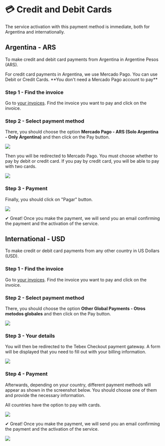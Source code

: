 # 💳 Credit and Debit Cards


<Callout>
The service activation with this payment method is immediate, both for Argentina and internationally.
</Callout>

## Argentina - ARS
To make credit and debit card payments from Argentina in Argentine Pesos (ARS).

<Callout type="info">
For credit card payments in Argentina, we use Mercado Pago. You can use Debit or Credit Cards. **You don't need a Mercado Pago account to pay**
</Callout>

<Steps>

### Step 1 - Find the invoice
Go to [your invoices](https://billing.vexyhost.com/clientarea.php?action=invoices). Find the invoice you want to pay and click on the invoice.

### Step 2 - Select payment method
There, you should choose the option **Mercado Pago - ARS (Solo Argentina - Only Argentina)** and then click on the Pay button.

![](https://i.imgur.com/fIn2PPK.png)

Then you will be redirected to Mercado Pago. You must choose whether to pay by debit or credit card. If you pay by credit card, you will be able to pay with two cards.

![](https://i.imgur.com/aGtsQQE.png)

### Step 3 - Payment

Finally, you should click on "Pagar" button.

![](https://i.imgur.com/sTh6YlN.png)

</Steps>

✔ Great! Once you make the payment, we will send you an email confirming the payment and the activation of the service.


## International - USD
To make credit or debit card payments from any other country in US Dollars (USD).

<Steps>

### Step 1 - Find the invoice
Go to [your invoices](https://billing.vexyhost.com/clientarea.php?action=invoices). Find the invoice you want to pay and click on the invoice.

### Step 2 - Select payment method
There, you should choose the option **Other Global Payments - Otros metodos globales** and then click on the Pay button.

![](https://i.imgur.com/bitysUg.png)

### Step 3 - Your details
You will then be redirected to the Tebex Checkout payment gateway. A form will be displayed that you need to fill out with your billing information.

![](https://i.imgur.com/wJ7uuvo.png)

### Step 4 - Payment
Afterwards, depending on your country, different payment methods will appear as shown in the screenshot below. You should choose one of them and provide the necessary information.


<Callout type="info">
All countries have the option to pay with cards.
</Callout>

![](https://i.imgur.com/RL7mSRT.png)

</Steps>

✔ Great! Once you make the payment, we will send you an email confirming the payment and the activation of the service.

![](https://i.imgur.com/j3YYE2a.png)
